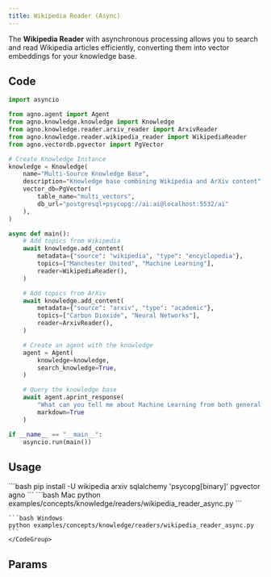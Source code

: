 ```yaml
---
title: Wikipedia Reader (Async)
---
```


The **Wikipedia Reader** with asynchronous processing allows you to search and read Wikipedia articles efficiently, converting them into vector embeddings for your knowledge base.

## Code

```python examples/concepts/knowledge/readers/wikipedia_reader_async.py
import asyncio

from agno.agent import Agent
from agno.knowledge.knowledge import Knowledge
from agno.knowledge.reader.arxiv_reader import ArxivReader
from agno.knowledge.reader.wikipedia_reader import WikipediaReader
from agno.vectordb.pgvector import PgVector

# Create Knowledge Instance
knowledge = Knowledge(
    name="Multi-Source Knowledge Base",
    description="Knowledge base combining Wikipedia and ArXiv content",
    vector_db=PgVector(
        table_name="multi_vectors", 
        db_url="postgresql+psycopg://ai:ai@localhost:5532/ai"
    ),
)

async def main():
    # Add topics from Wikipedia
    await knowledge.add_content(
        metadata={"source": "wikipedia", "type": "encyclopedia"},
        topics=["Manchester United", "Machine Learning"],
        reader=WikipediaReader(),
    )

    # Add topics from ArXiv
    await knowledge.add_content(
        metadata={"source": "arxiv", "type": "academic"},
        topics=["Carbon Dioxide", "Neural Networks"],
        reader=ArxivReader(),
    )

    # Create an agent with the knowledge
    agent = Agent(
        knowledge=knowledge,
        search_knowledge=True,
    )

    # Query the knowledge base
    await agent.aprint_response(
        "What can you tell me about Machine Learning from both general and academic sources?",
        markdown=True
    )

if __name__ == "__main__":
    asyncio.run(main())
```

## Usage

<Steps>
  <Snippet file="create-venv-step.mdx" />

  <Step title="Install libraries">
    ```bash
    pip install -U wikipedia arxiv sqlalchemy 'psycopg[binary]' pgvector agno
    ```
  </Step>

  <Snippet file="run-pgvector-step.mdx" />

  <Step title="Run Agent">
    <CodeGroup>
    ```bash Mac
    python examples/concepts/knowledge/readers/wikipedia_reader_async.py
    ```

    ```bash Windows
    python examples/concepts/knowledge/readers/wikipedia_reader_async.py
    ```
    </CodeGroup>
  </Step>
</Steps>

## Params

<Snippet file="wikipedia-reader-reference.mdx" />
